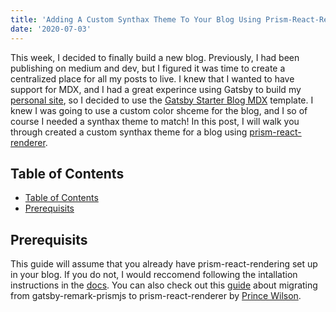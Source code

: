 ```yaml
---
title: 'Adding A Custom Synthax Theme To Your Blog Using Prism-React-Renderer'
date: '2020-07-03'
---
```


This week, I decided to finally build a new blog. Previously, I had been publishing on medium and dev, but I figured it was time to create a centralized place for all my posts to live. I knew that I wanted to have support for MDX, and I had a great experince using Gatsby to build my [personal site](www.shanelonergan.dev), so I decided to use the [Gatsby Starter Blog MDX](https://github.com/hagnerd/gatsby-starter-blog-mdx) template. I knew I was going to use a custom color shceme for the blog, and I so of course I needed a synthax theme to match! In this post, I will walk you through created a custom synthax theme for a blog using [prism-react-renderer](https://github.com/FormidableLabs/prism-react-renderer).

## Table of Contents

- [Table of Contents](#table-of-contents)
- [Prerequisits](#prerequisits)

## Prerequisits

This guide will assume that you already have prism-react-rendering set up in your blog. If you do not, I would reccomend following the intallation instructions in the [docs](https://github.com/FormidableLabs/prism-react-renderer#installation). You can also check out this [guide](https://prince.dev/prism-react-renderer) about migrating from gatsby-remark-prismjs to prism-react-renderer by [Prince Wilson](https://twitter.com/maxcell).
